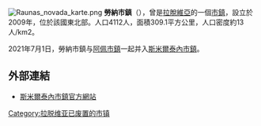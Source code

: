 [[File:Raunas_novada_karte.png|right]]
'''勞納市鎮'''（{{lang-lv|Raunas novads}}），曾是[[拉脫維亞|拉脫維亞]]的一個[[拉脫維亞行政區劃|市鎮]]，設立於2009年，位於該國東北部。人口4112人，面積309.1平方公里，人口密度約13人/km2。

2021年7月1日，勞納市鎮与[[阿佩市鎮|阿佩市鎮]]一起并入[[斯米爾泰內市鎮|斯米爾泰內市鎮]]。

==外部連結==
* [https://smiltene.lv/ 斯米爾泰內市鎮官方網站] {{lv}} {{en}}

{{Latvia-geo-stub}}
[[Category:拉脱维亚已废置的市镇|Category:拉脱维亚已废置的市镇]]